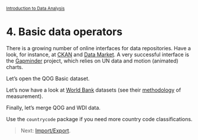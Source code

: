 <style>@import url(style.css);</style>
<small>[Introduction to Data Analysis](index.html)</small>

# 4. Basic data operators
  
There is a growing number of online interfaces for data repositories. Have a look, for instance, at [CKAN](http://ckan.org/) and [Data Market](http://datamarket.com/). A very successful interface is the [Gapminder](http://factbased.blogspot.fr/2012/07/convenient-access-to-gapminder-datasets.html) project, which relies on UN data and motion (animated) charts.

Let's open the QOG Basic dataset.

Let's now have a  look at [World Bank](https://github.com/vincentarelbundock/WDI) datasets (see their [methodology](http://data.worldbank.org/about/data-overview/methodologies) of measurement).

Finally, let's merge QOG and WDI data.

Use the `countrycode` package if you need more country code classifications.

> Next: [Import/Export](41_dataio.html).

